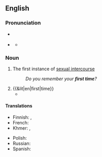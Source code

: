 {{also|first-time}}
==English==

===Pronunciation===
* {{a|RP}} {{IPA|en|/fɜːst taɪm/}}
* {{a|GA}} {{IPA|en|/fɝst taɪm/}}
** {{audio|en|en-us-first time.ogg|Audio (Mid-Atlantic)}}

===Noun===
{{en-noun}}

# The first instance of [[sexual intercourse]]
#: ''Do you remember your '''first time'''?''
# {{&lit|en|first|time}}
#* {{quote-book
|en
|year=1971
|last=Johnson
|first=Lyndon
|authorlink=Lyndon Johnson
|chapter=The Beginning
|title={{w|The Vantage Point}}
|url=https://archive.org/details/vantagepointpers00john/
|publisher={{w|Holt, Reinhart & Winston}}
|ISBN=0-03-084492-4
|LCCN=74-102146
|OCLC=1067880747
|page=11
|pageurl=https://archive.org/details/vantagepointpers00john/page/11/
|text=Just a minute or so before we left — it must have been about 1:30 p.m. — Assistant Press Secretary {{w|Malcolm Kilduff}} came into the room and addressed me as "Mr. President." This was the '''first time''' anyone had called me that and I must have looked startled; I certainly felt strange.}}

====Translations====
{{trans-top|first instance of sexual intercourse}}
* Finnish: {{t|fi|[[ensimmäinen]] [[kerta]]}}, {{t|fi|[[ensi]] [[kerta]]}}
* French: {{t|fr|première fois|f}}
* Khmer: {{t|km|លើកដំបូង}}, {{t|km|លើកទីមួយ ន}}
{{trans-mid}}
* Polish: {{t|pl|pierwszy raz|m}}
* Russian: {{t+|ru|пе́рвый раз|m}}
* Spanish: {{t|es|primera vez|f}}
{{trans-bottom}}